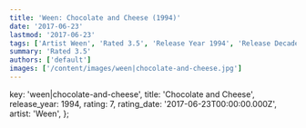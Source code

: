 ```yaml
---
title: 'Ween: Chocolate and Cheese (1994)'
date: '2017-06-23'
lastmod: '2017-06-23'
tags: ['Artist Ween', 'Rated 3.5', 'Release Year 1994', 'Release Decade 1990']
summary: 'Rated 3.5'
authors: ['default']
images: ['/content/images/ween|chocolate-and-cheese.jpg']
---
```


  key: 'ween|chocolate-and-cheese',
  title: 'Chocolate and Cheese',
  release_year: 1994,
  rating: 7,
  rating_date: '2017-06-23T00:00:00.000Z',
  artist: 'Ween',
};

<MusicRating data={data} />
